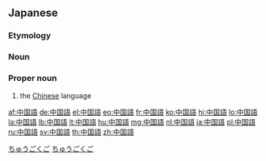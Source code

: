 {{also|中国语}}
==Japanese==
{{ja-kanjitab|ちゅう|k2=ごく|こく|ご|yomi=on}}

===Etymology===
{{suffix|lang=ja|中国|語|tr1=Chūgoku|tr2=go|t1=[[China]]|t2=language|sort=ちゅうごく}}

===Noun===
{{ja-pron|ちゅうごくご|y=o|acc=0}}

===Proper noun===
{{ja-pos|proper|ちゅうごくご|kyu=中國語}}

# the [[Chinese]] language

[[Category:Japanese basic words|ちゅうごくご]]
[[Category:ja:Languages|ちゅうごくご]]

[[af:中国語]]
[[de:中国語]]
[[el:中国語]]
[[eo:中国語]]
[[fr:中国語]]
[[ko:中国語]]
[[hi:中国語]]
[[lo:中国語]]
[[la:中国語]]
[[lb:中国語]]
[[lt:中国語]]
[[hu:中国語]]
[[mg:中国語]]
[[nl:中国語]]
[[ja:中国語]]
[[pl:中国語]]
[[ru:中国語]]
[[sv:中国語]]
[[th:中国語]]
[[zh:中国語]]